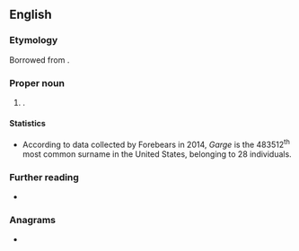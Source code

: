 ==English==

===Etymology===
Borrowed from {{bor|en|mr|गर्गे}}.

===Proper noun===
{{en-proper-noun|s}}

# {{surname|en|from=Marathi}}.

====Statistics====
* According to data collected by Forebears in 2014, ''Garge'' is the 483512<sup>th</sup> most common surname in the United States, belonging to 28 individuals.

===Further reading===
* {{R:en:Forebears|garge}}

===Anagrams===
* {{anagrams|en|a=aeggr|Gager|Grega|agger|eggar|gager|regag}}